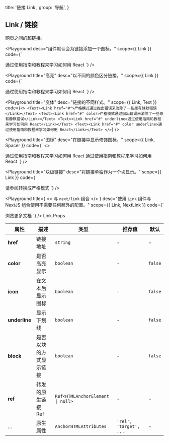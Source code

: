 
  title: '链接 Link',
  group: '导航',
}

## Link / 链接

网页之间的超链接。

<Playground
  desc="组件默认会为链接添加一个图标。"
  scope={{ Link }}
  code={`
<Link href="#">通过使用指南和教程来学习如何用 React</Link>
`}
/>

<Playground
  title="高亮"
  desc="以不同的颜色区分链接。"
  scope={{ Link }}
  code={`
<Link href="#" color>通过使用指南和教程来学习如何用 React</Link>
`}
/>

<Playground
  title="变体"
  desc="链接的不同样式。"
  scope={{ Link, Text }}
  code={`
<>
  <Text><Link href="#">严格模式通过抛出错误来消除了一些原有静默错误</Link></Text>
  <Text><Link href="#" color>严格模式通过抛出错误来消除了一些原有静默错误</Link></Text>
  <Text><Link href="#" underline>通过使用指南和教程来学习如何用 React</Link></Text>
  <Text><Link href="#" color underline>通过使用指南和教程来学习如何用 React</Link></Text>
</>
`}
/>

<Playground
  title="图标"
  desc="在链接中显示修饰图标。"
  scope={{ Link, Spacer }}
  code={`
<>
  <Link href="#" icon>通过使用指南和教程来学习如何用 React</Link>
  <Spacer h={.5} />
  <Link href="#" icon color>通过使用指南和教程来学习如何用 React</Link>
</>
`}
/>

<Playground
  title="块级链接"
  desc="将链接单独作为一个块显示。"
  scope={{ Link }}
  code={`
<Link href="#" block>请参阅转换成严格模式</Link>
`}
/>

<Playground
  title={
    <>
      与&nbsp;<Code>next/link</Code>&nbsp;组合
    </>
  }
  desc="使用 `Link` 组件与 NextJS 组合使用不需要任何额外的配置。"
  scope={{ Link, NextLink }}
  code={`
<NextLink href="/zh-cn/components/button">
  <Link block>浏览更多文档</Link>
</NextLink>
`}
/>

<Attributes edit="/pages/zh-cn/components/link.mdx">
<Attributes.Title>Link.Props</Attributes.Title>

| 属性          | 描述                   | 类型                                            | 推荐值                 | 默认    |
| ------------- | ---------------------- | ----------------------------------------------- | ---------------------- | ------- |
| **href**      | 链接地址               | `string`                                        | -                      | -       |
| **color**     | 是否高亮显示           | `boolean`                                       | -                      | `false` |
| **icon**      | 在文本后显示图标       | `boolean`                                       | -                      | `false` |
| **underline** | 显示下划线             | `boolean`                                       | -                      | `false` |
| **block**     | 是否以块的方式显示链接 | `boolean`                                       | -                      | `false` |
| **ref**       | 转发的原生链接 Ref     | <Code>Ref<HTMLAnchorElement &#124; null></Code> | -                      | -       |
| ...           | 原生属性               | `AnchorHTMLAttributes`                          | `'rel', 'target', ...` | -       |

</Attributes>

